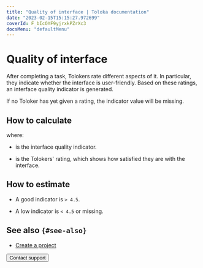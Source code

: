 ```yaml
---
title: "Quality of interface | Toloka documentation"
date: "2023-02-15T15:15:27.972699"
coverId: F_bIcOYF9yjrxkPZrXc3
docsMenu: "defaultMenu"
---
```



# Quality of interface

After completing a task, Tolokers rate different aspects of it. In particular, they indicate whether the interface is user-friendly. Based on these ratings, an interface quality indicator is generated.

<Note mode="note" title="Note">

If no Toloker has yet given a rating, the indicator value will be missing.

</Note>

## How to calculate

<Formula withoutContainer={true} content="$Q_{i} = {CSI}$"/>

where:

- <Formula withoutContainer={true} content="$Q_{i}$"/> is the interface quality indicator.

- <Formula withoutContainer={true} content="$CSI$"/> is the Tolokers' rating, which shows how satisfied they are with the interface.

## How to estimate

- A good indicator is `> 4.5`.

- A low indicator is `< 4.5` or missing.

## See also `{#see-also}`

- [Create a project](/docs/guide/project)

<Button view="defaultInverse" size="l" type="link" url="/docs/guide/troubleshooting/support?form-source=guide-efficiency-metrics-interface-quality">Contact support</Button>
